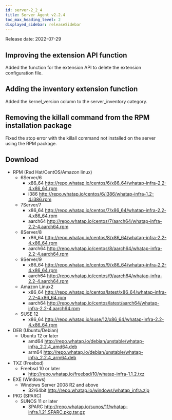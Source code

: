 ```yaml
---
id: server-2_2_4
title: Server Agent v2.2.4
toc_max_heading_level: 2
displayed_sidebar: releaseSidebar
---
```


Release date: 2022-07-29

## Improving the extension API function

Added the function for the extension API to delete the extension configuration file.

## Adding the inventory extension function

Added the kernel_version column to the server_inventory category.

## Removing the killall command from the RPM installation package

Fixed the stop error with the killall command not installed on the server using the RPM package.  

## Download

- RPM (Red Hat/CentOS/Amazon linux)
  - 6Server/6 
    - x86_64 http://repo.whatap.io/centos/6/x86_64/whatap-infra-2.2-4.x86_64.rpm 
    - i386 http://repo.whatap.io/centos/6/i386/whatap-infra-1.2-4.i386.rpm
  - 7Server/7 
    - x86_64 http://repo.whatap.io/centos/7/x86_64/whatap-infra-2.2-4.x86_64.rpm 
    - aarch64 http://repo.whatap.io/centos/7/aarch64/whatap-infra-2.2-4.aarch64.rpm
  - 8Server/8 
    - x86_64 http://repo.whatap.io/centos/8/x86_64/whatap-infra-2.2-4.x86_64.rpm 
    - aarch64 http://repo.whatap.io/centos/8/aarch64/whatap-infra-2.2-4.aarch64.rpm
  - 9Server/9 
    - x86_64 http://repo.whatap.io/centos/9/x86_64/whatap-infra-2.2-4.x86_64.rpm 
    - aarch64 http://repo.whatap.io/centos/9/aarch64/whatap-infra-2.2-4.aarch64.rpm
  - Amazon Linux2
    - x86_64 http://repo.whatap.io/centos/latest/x86_64/whatap-infra-2.2-4.x86_64.rpm 
    - aarch64 http://repo.whatap.io/centos/latest/aarch64/whatap-infra-2.2-4.aarch64.rpm
  - SUSE 12
    - x86_64 http://repo.whatap.io/suse/12/x86_64/whatap-infra-2.2-4.x86_64.rpm
- DEB (Ubuntu/Debian)
  - Ubuntu 12 or later
    - amd64 http://repo.whatap.io/debian/unstable/whatap-infra_2.2.4_amd64.deb
    - arm64 http://repo.whatap.io/debian/unstable/whatap-infra_2.2.4_arm64.deb
- TXZ (Freebsd)
  - Freebsd 10 or later
    - http://repo.whatap.io/freebsd/10/whatap-infra-1.1.2.txz
- EXE (Windows)
  - Windows Server 2008 R2 and above
    - 32/64bit http://repo.whatap.io/windows/whatap_infra.zip
- PKG (SPARC)
  - SUNOS 11 or later
    - SPARC http://repo.whatap.io/sunos/11/whatap-infra.1.21.SPARC.pkg.tar.gz
